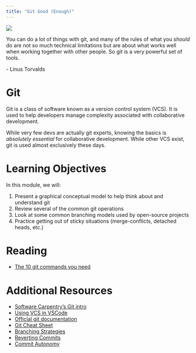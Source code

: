 ```yaml
---
title: "Git Good (Enough)"
---
```

![](../../images/factory_robots.png)

:::{.callout-note appearance="minimal"}
You can do a lot of things with git, and many of the rules of what you *should* do are not so much
technical limitations but are about what works well when working together with other people.
So git is a very powerful set of tools.

\- Linus Torvalds
:::

# Git

Git is a class of software known as a version control system (VCS). It is used to help developers manage complexity
associated with collaborative development.

While very few devs are actually git experts, knowing the basics is *absolutely essential* for collaborative development.
While other VCS exist, git is used almost exclusively these days.

# Learning Objectives

In this module, we will:

1. Present a graphical conceptual model to help think about and understand git
2. Review several of the common git operations
3. Look at some common branching models used by open-source projects
4. Practice getting out of sticky situations (merge-conflicts, detached heads, etc.)

# Reading

- [The 10 git commands you need](https://www.freecodecamp.org/news/10-important-git-commands-that-every-developer-should-know/)

# Additional Resources

 - [Software Carpentry's Git intro](https://swcarpentry.github.io/git-novice/)
 - [Using VCS in VSCode](https://code.visualstudio.com/docs/editor/versioncontrol)
 - [Official git documentation](https://git-scm.com/doc)
 - [Git Cheat Sheet](https://www.atlassian.com/git/tutorials/atlassian-git-cheatsheet)
 - [Branching Strategies](https://www.flagship.io/git-branching-strategies/)
 - [Reverting Commits](https://stackoverflow.com/a/4114122/3645626)
 - [Commit Autonomy](https://blog.thoughtram.io/git/2014/11/18/the-anatomy-of-a-git-commit.html)
